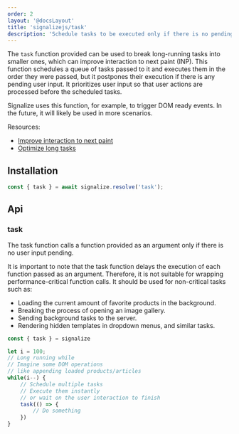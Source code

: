 ```yaml
---
order: 2
layout: '@docsLayout'
title: 'signalizejs/task'
description: 'Schedule tasks to be executed only if there is no pending user input. Used for breaking long tasks into smaller ones.'
---
```


The `task` function provided can be used to break long-running tasks into smaller ones, which can improve interaction to next paint (INP). This function schedules a queue of tasks passed to it and executes them in the order they were passed, but it postpones their execution if there is any pending user input. It prioritizes user input so that user actions are processed before the scheduled tasks.

Signalize uses this function, for example, to trigger DOM ready events. In the future, it will likely be used in more scenarios.

Resources:
- [Improve interaction to next paint](https://nitropack.io/blog/post/improve-interaction-to-next-paint-inp)
- [Optimize long tasks](https://web.dev/optimize-long-tasks)

## Installation
<ImportMapDependencies module="task" />

```js
const { task } = await signalize.resolve('task');
```

## Api

### task
The task function calls a function provided as an argument only if there is no user input pending.

It is important to note that the task function delays the execution of each function passed as an argument.
Therefore, it is not suitable for wrapping performance-critical function calls.
It should be used for non-critical tasks such as:
- Loading the current amount of favorite products in the background.
- Breaking the process of opening an image gallery.
- Sending background tasks to the server.
- Rendering hidden templates in dropdown menus, and similar tasks.

```js
const { task } = signalize

let i = 100;
// Long running while
// Imagine some DOM operations
// like appending loaded products/articles
while(i--) {
	// Schedule multiple tasks
	// Execute them instantly
	// or wait on the user interaction to finish
	task(() => {
		// Do something
	})
}
```
